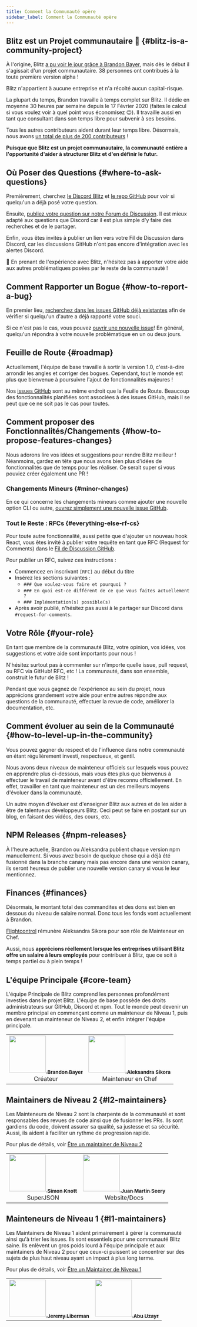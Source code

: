 ```yaml
---
title: Comment la Communauté opère
sidebar_label: Comment la Communauté opère
---
```


## Blitz est un Projet communautaire 🤝 {#blitz-is-a-community-project}

À l'origine, Blitz
[a pu voir le jour grâce à Brandon Bayer](./community-history), mais dès
le début il s'agissait d'un projet communautaire. 38 personnes ont
contribués à la toute première version alpha !

Blitz n'appartient à aucune entreprise et n'a récolté aucun
capital-risque.

La plupart du temps, Brandon travaille à temps complet sur Blitz. Il dédie
en moyenne 30 heures par semaine depuis le 17 Février 2020 (faites le
calcul si vous voulez voir à quel point vous économisez 😉). Il travaille
aussi en tant que consultant dans son temps libre pour subvenir à ses
besoins.

Tous les autres contributeurs aident durant leur temps libre. Désormais,
nous avons
[un total de plus de 200 contributeurs](https://github.com/blitz-js/blitz#contributors-)
!

**Puisque que Blitz est un projet communautaire, la communauté entière a
l'opportunité d'aider à structurer Blitz et d'en définir le futur.**

## Où Poser des Questions {#where-to-ask-questions}

Premièrement, cherchez [le Discord Blitz](https://discord.blitzjs.com) et
[le repo GitHub](https://github.com/blitz-js/blitz) pour voir si quelqu'un
a déjà posé votre question.

Ensuite,
[publiez votre question sur notre Forum de Discussion](https://github.com/blitz-js/blitz/discussions).
Il est mieux adapté aux questions que Discord car il est plus simple d'y
faire des recherches et de le partager.

Enfin, vous êtes invités à publier un lien vers votre Fil de Discussion
dans Discord, car les discussions GitHub n'ont pas encore d'intégration
avec les alertes Discord.

🙏 En prenant de l'expérience avec Blitz, n'hésitez pas à apporter votre
aide aux autres problématiques posées par le reste de la communauté !

## Comment Rapporter un Bogue {#how-to-report-a-bug}

En premier lieu,
[recherchez dans les issues GitHub déjà existantes](https://github.com/blitz-js/blitz/issues?q=is%3Aissue)
afin de vérifier si quelqu'un d'autre a déjà rapporté votre souci.

Si ce n'est pas le cas, vous pouvez
[ouvrir une nouvelle issue](https://github.com/blitz-js/blitz/issues/new/choose)!
En général, quelqu'un répondra à votre nouvelle problématique en un ou
deux jours.

## Feuille de Route {#roadmap}

Actuellement, l'équipe de base travaille à sortir la version 1.0,
c'est-à-dire arrondir les angles et corriger des bogues. Cependant, tout
le monde est plus que bienvenue à poursuivre l'ajout de fonctionnalités
majeures !

Nos [issues GitHub](https://github.com/blitz-js/blitz/issues) sont au même
endroit que la Feuille de Route. Beaucoup des fonctionnalités planifiées
sont associées à des issues GitHub, mais il se peut que ce ne soit pas le
cas pour toutes.

## Comment proposer des Fonctionnalités/Changements {#how-to-propose-features-changes}

Nous adorons lire vos idées et suggestions pour rendre Blitz meilleur !
Néanmoins, gardez en tête que nous avons bien plus d'idées de
fonctionnalités que de temps pour les réaliser. Ce serait super si vous
pouviez créer également une PR !

### Changements Mineurs {#minor-changes}

En ce qui concerne les changements mineurs comme ajouter une nouvelle
option CLI ou autre,
[ouvrez simplement une nouvelle issue GitHub](https://github.com/blitz-js/blitz/issues/new/choose).

### Tout le Reste : RFCs {#everything-else-rf-cs}

Pour toute autre fonctionnalité, aussi petite que d'ajouter un nouveau
hook React, vous êtes invité à publier votre requête en tant que RFC
(Request for Comments) dans le
[Fil de Discussion GitHub](https://github.com/blitz-js/blitz/discussions/category_choices).

Pour publier un RFC, suivez ces instructions :

- Commencez en inscrivant `[RFC]` au début du titre
- Insérez les sections suivantes :
  - `### Que voulez-vous faire et pourquoi ?`
  - `### En quoi est-ce différent de ce que vous faites actuellement ?`
  - `### Implémentation(s) possible(s)`
- Après avoir publié, n'hésitez pas aussi à le partager sur Discord dans
  `#request-for-comments`.

## Votre Rôle {#your-role}

En tant que membre de la communauté Blitz, votre opinion, vos idées, vos
suggestions et votre aide sont importants pour nous !

N'hésitez surtout pas à commenter sur n'importe quelle issue, pull
request, ou RFC via GitHub! RFC, etc ! La communauté, dans son ensemble,
construit le futur de Blitz !

Pendant que vous gagnez de l'expérience au sein du projet, nous apprécions
grandement votre aide pour entre autres répondre aux questions de la
communauté, effectuer la revue de code, améliorer la documentation, etc.

## Comment évoluer au sein de la Communauté {#how-to-level-up-in-the-community}

Vous pouvez gagner du respect et de l'influence dans notre communauté en
étant régulièrement investi, respectueux, et gentil.

Nous avons deux niveaux de mainteneur officiels sur lesquels vous pouvez
en apprendre plus ci-dessous, mais vous êtes plus que bienvenus à
effectuer le travail de mainteneur avant d'être reconnu officiellement. En
effet, travailler en tant que mainteneur est un des meilleurs moyens
d'évoluer dans la communauté.

Un autre moyen d'évoluer est d'enseigner Blitz aux autres et de les aider
à être de talentueux développeurs Blitz. Ceci peut se faire en postant sur
un blog, en faisant des vidéos, des cours, etc.

## NPM Releases {#npm-releases}

À l'heure actuelle, Brandon ou Aleksandra publient chaque version npm
manuellement. Si vous avez besoin de quelque chose qui a déjà été fusionné
dans la branche canary mais pas encore dans une version canary, ils seront
heureux de publier une nouvelle version canary si vous le leur mentionnez.

## Finances {#finances}

Désormais, le montant total des commandites et des dons est bien en
dessous du niveau de salaire normal. Donc tous les fonds vont actuellement
à Brandon.

[Flightcontrol](http://flightcontrol.dev/) rémunère Aleksandra Sikora pour
son rôle de Mainteneur en Chef.

Aussi, nous **apprécions réellement lorsque les entreprises utilisant
Blitz offre un salaire à leurs employés** pour contribuer à Blitz, que ce
soit à temps partiel ou à plein temps !

## L'équipe Principale {#core-team}

L'équipe Principale de Blitz comprend les personnes profondément investies
dans le projet Blitz. L'équipe de base possède des droits administrateurs
sur GitHub, Discord et npm. Tout le monde peut devenir un membre principal
en commençant comme un mainteneur de Niveau 1, puis en devenant un
mainteneur de Niveau 2, et enfin intégrer l'équipe principale.

<table>
  <tr>
    <td align="center">
      <a href="https://twitter.com/flybayer">
        <img
          src="https://avatars3.githubusercontent.com/u/8813276?v=4"
          width="100px;"
          alt=""
        />
        <sub>
          <b>Brandon Bayer</b>
        </sub>
      </a>
      <br />
      Créateur
    </td>
    <td align="center">
      <a href="http://aleksandra.codes">
        <img
          src="https://avatars.githubusercontent.com/u/9019397?v=4?s=100"
          width="100px;"
          alt=""
        />
        <sub>
          <b>Aleksandra Sikora</b>
        </sub>
      </a>
      <br />
      Mainteneur en Chef
    </td>
  </tr>
</table>

## Maintainers de Niveau 2 {#l2-maintainers}

Les Mainteneurs de Niveau 2 sont la charpente de la communauté et sont
responsables des revues de code ainsi que de fusionner les PRs. Ils sont
gardiens du code, doivent assurer sa qualité, sa justesse et sa sécurité.
Aussi, ils aident à faciliter un rythme de progression rapide.

Pour plus de détails, voir [Être un maintainer de Niveau 2](./maintainers)

<table>
  <tr>
    <td align="center">
      <a href="http://simonknott.de">
        <img
          src="https://avatars1.githubusercontent.com/u/14912729?v=4"
          width="100px;"
          alt=""
        />
        <sub>
          <b>Simon Knott</b>
        </sub>
      </a>
      <br />
      SuperJSON
    </td>
    <td align="center">
      <a href="https://juanm04.com">
        <img
          src="https://avatars0.githubusercontent.com/u/16712703?v=4"
          width="100px;"
          alt=""
        />
        <sub>
          <b>Juan Martín Seery</b>
        </sub>
      </a>
      <br />
      Website/Docs
    </td>
  </tr>
</table>

## Mainteneurs de Niveau 1 {#l1-maintainers}

Les Maintainers de Niveau 1 aident primairement à gérer la communauté
ainsi qu'à trier les issues. Ils sont essentiels pour une communauté Blitz
saine. Ils enlèvent un gros poids lourd à l'équipe principale et aux
maintainers de Niveau 2 pour que ceux-ci puissent se concentrer sur des
sujets de plus haut niveau ayant un impact à plus long terme.

Pour plus de détails, voir [Être un Maintainer de Niveau 1](./maintainers)

<table>
  <tr>
    <td align="center">
      <a href="http://jeremyliberman.com/">
        <img
          src="https://avatars3.githubusercontent.com/u/2754163?v=4"
          width="100px;"
          alt=""
        />
        <sub>
          <b>Jeremy Liberman</b>
        </sub>
      </a>
    </td>
    <td align="center">
      <a href="https://builtforfifty.com">
        <img
          src="https://avatars.githubusercontent.com/abuuzayr"
          width="100px;"
          alt=""
        />
        <sub>
          <b>Abu Uzayr</b>
        </sub>
      </a>
    </td>
  </tr>
</table>
